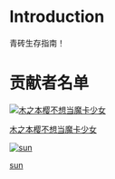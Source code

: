 # Introduction
 
青砖生存指南！


# 贡献者名单
<style jsx global>{`
  .contributor {
    margin: 10px;
    display: inline-block;
    text-align: center;
  }
  .list-avatar {
    width: 80px;
    height: 80px;
    border-radius: 40px;
    display: block;
  }
`}</style>

<div className="contributor">
  <a href="https://www.yuque.com/yuqueyonghu6zspvc">
    <img src="https://cdn.jsdelivr.net/gh/sun-i/pic/644382897.jpg" alt="木之本樱不想当魔卡少女" className="list-avatar"/>
    <p>木之本樱不想当魔卡少女</p>
  </a>
</div>

<div className="contributor">
  <a href="https://blog.csun.site">
    <img src="https://cdn.jsdelivr.net/gh/sun-i/pic/redefine-avatar.svg" alt="sun" className="list-avatar"/>
    <p>sun</p>
  </a>
</div>